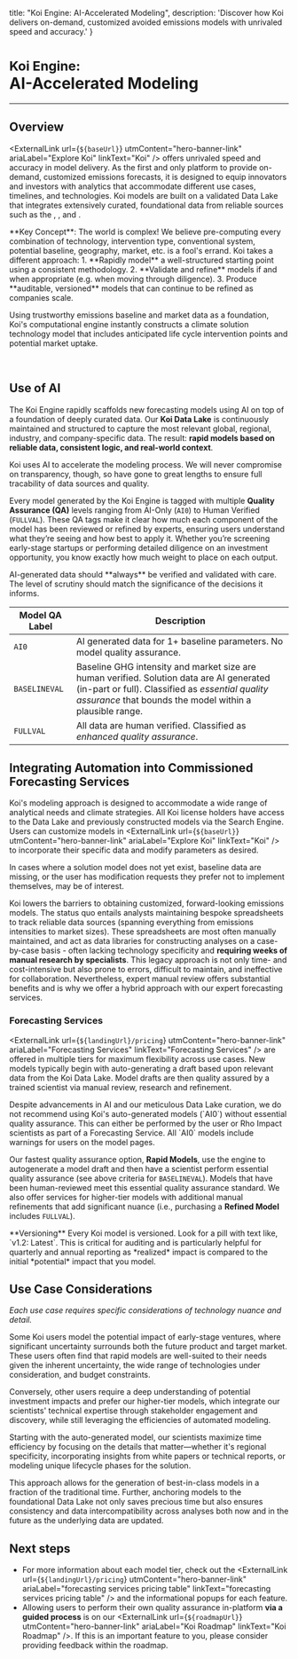 
  title: "Koi Engine: AI-Accelerated Modeling",
  description: 'Discover how Koi delivers on-demand, customized avoided emissions models with unrivaled speed and accuracy.'
}

# <small>Koi Engine:</small><br />AI-Accelerated Modeling

<PageInformationalData lastModified={lastModified} />

---

## Overview

<ExternalLink
  url={`${baseUrl}`}
  utmContent="hero-banner-link"
  ariaLabel="Explore Koi"
  linkText="Koi"
/> offers unrivaled speed and accuracy in model delivery. As the first and only platform to provide on-demand,
customized emissions forecasts, it is designed to equip innovators and investors with analytics that accommodate
different use cases, timelines, and technologies. Koi models are built on a validated Data Lake that integrates
extensively curated, foundational data from reliable sources such as the <ExternalLink
  url="https://www.iea.org/"
  utmContent="hero-banner-link"
  ariaLabel="International Energy Agency"
  linkText="IEA"
/>, <ExternalLink
  url="https://sciencebasedtargets.org/"
  utmContent="hero-banner-link"
  ariaLabel="Science Based Targets Initiative"
  linkText="SBTi"
/>, and <ExternalLink
  url="https://www.openlca.org/"
  utmContent="hero-banner-link"
  ariaLabel="openLCA Database"
  linkText="openLCA"
/>.

<Tip>
**Key Concept**: The world is complex! We believe pre-computing every combination of technology, intervention type,
conventional system, potential baseline, geography, market, etc. is a fool's errand. Koi takes a different
approach:
1. **Rapidly model** a well-structured starting point using a consistent methodology.
2. **Validate and refine** models if and when appropriate (e.g. when moving through diligence).
3. Produce **auditable, versioned** models that can continue to be refined as companies scale.
</Tip>

Using trustworthy emissions baseline and market data as a foundation, Koi's computational engine instantly
constructs a climate solution technology model that includes anticipated life cycle intervention points and
potential market uptake.

<br />

<KoiEngineFlowDiagram1 />

## Use of AI

The Koi Engine rapidly scaffolds new forecasting models using AI on top of a foundation of deeply curated data.
Our **Koi Data Lake** is continuously maintained and structured to capture the most relevant
global, regional, industry, and company-specific data. The result: **rapid models based on reliable data,
consistent logic, and real-world context**.

Koi uses AI to accelerate the modeling process. We will never compromise on transparency, though, so have gone
to great lengths to ensure full tracability of data sources and quality.

Every model generated by the Koi Engine is tagged with multiple **Quality Assurance (QA)** levels ranging from
AI-Only (`AI0`) to Human Verified (`FULLVAL`). These QA tags make it clear how much each component of the model
has been reviewed or refined by experts, ensuring users understand what they’re seeing and how best to apply it.
Whether you’re screening early-stage startups or performing detailed diligence on an investment opportunity,
you know exactly how much weight to place on each output.

<Info>
AI-generated data should **always** be verified and validated with care.
The level of scrutiny should match the significance of the decisions it informs.
</Info>

| Model QA Label    | Description |
|-------------|-------------|
| `AI0`         |   AI generated data for 1+ baseline parameters. No model quality assurance.          |
| `BASELINEVAL` |     Baseline GHG intensity and market size are human verified. Solution data are AI generated (in-part or full). Classified as *essential quality assurance* that bounds the model within a plausible range.      |
| `FULLVAL`     |      All data are human verified.  Classified as *enhanced quality assurance*.     |

## Integrating Automation into Commissioned Forecasting Services

Koi's modeling approach is designed to accommodate a wide range of analytical needs and climate strategies.
All Koi license holders have access to the Data Lake and previously constructed models via the Search Engine.
Users can customize models in <ExternalLink
  url={`${baseUrl}`}
  utmContent="hero-banner-link"
  ariaLabel="Explore Koi"
  linkText="Koi"
/> to incorporate their specific data and modify parameters as desired.

<Info>
In cases where a solution model does not yet exist, baseline data are missing, or the user has modification requests
they prefer not to implement themselves, <ExternalLink
  url="https://koi.eco/pricing"
  utmContent="hero-banner-link"
  ariaLabel="Koi model pricing page"
  linkText="commissioning a new model"
/> may be of interest.
</Info>

Koi lowers the barriers to obtaining customized, forward-looking emissions models. The status quo entails analysts maintaining
bespoke spreadsheets to track reliable data sources (spanning everything from emissions intensities to market sizes).
These spreadsheets are most often manually maintained, and act as data libraries for constructing analyses on a
case-by-case basis - often lacking technology specificity and **requiring weeks of manual research by specialists**.
This legacy approach is not only time- and cost-intensive but also prone to errors, difficult to maintain, and
ineffective for collaboration. Nevertheless, expert manual review offers substantial benefits and is why we offer a
hybrid approach with our expert forecasting services.

### Forecasting Services
<ExternalLink
  url={`${landingUrl}/pricing`}
  utmContent="hero-banner-link"
  ariaLabel="Forecasting Services"
  linkText="Forecasting Services"
/> are offered in multiple tiers for maximum flexibility across use cases. New models typically begin with auto-generating a draft based upon
relevant data from the Koi Data Lake. Model drafts are then quality assured by a trained scientist via manual review, research and refinement.

<Info>
Despite advancements in AI and our meticulous Data Lake curation, we do not recommend using Koi's
auto-generated models (`AI0`) without essential quality assurance.
This can either be performed by the user or Rho Impact scientists as part of a Forecasting Service.
All `AI0` models include warnings for users on the model pages.
</Info>

Our fastest quality assurance option, **Rapid Models**, use the engine to autogenerate a model draft and then have a scientist perform essential quality assurance 
(see above criteria for `BASELINEVAL`). Models that have been human-reviewed meet this essential quality assurance standard. 
We also offer services for higher-tier models with additional manual refinements that add significant nuance (i.e., purchasing a **Refined Model** includes `FULLVAL`).

<Tip>
**Versioning** Every Koi model is versioned. Look for a pill with text like, `v1.2: Latest`. This is critical for
auditing and is particularly helpful for quarterly and annual reporting as *realized* impact is compared to the
initial *potential* impact that you model.
</Tip>

## Use Case Considerations

*Each use case requires specific considerations of technology nuance and detail.*

Some Koi users model the potential impact of early-stage ventures, where significant uncertainty surrounds both the
future product and target market. These users often find that rapid models are well-suited to their needs given the
inherent uncertainty, the wide range of technologies under consideration, and budget constraints.

Conversely, other users require a deep understanding of potential investment impacts and prefer our higher-tier models,
which integrate our scientists' technical expertise through stakeholder engagement and discovery, while still leveraging
the efficiencies of automated modeling. 

Starting with the auto-generated model, our scientists maximize time efficiency by focusing on the details that
matter—whether it's regional specificity, incorporating insights from white papers or technical reports, or modeling
unique lifecycle phases for the solution.

This approach allows for the generation of best-in-class models in a fraction of the traditional time.
Further, anchoring models to the foundational Data Lake not only saves precious time but also ensures consistency and
data intercompatibility across analyses both now and in the future as the underlying data are updated.

## Next steps

- For more information about each model tier, check out the <ExternalLink
  url={`${landingUrl}/pricing`}
  utmContent="hero-banner-link"
  ariaLabel="forecasting services pricing table"
  linkText="forecasting services pricing table"
/> and the informational popups for each feature. 
- Allowing users to perform their own quality assurance in-platform **via a guided process** is
on our <ExternalLink
  url={`${roadmapUrl}`}
  utmContent="hero-banner-link"
  ariaLabel="Koi Roadmap"
  linkText="Koi Roadmap"
/>. If this is an important feature to you, please consider providing
feedback within the roadmap.
